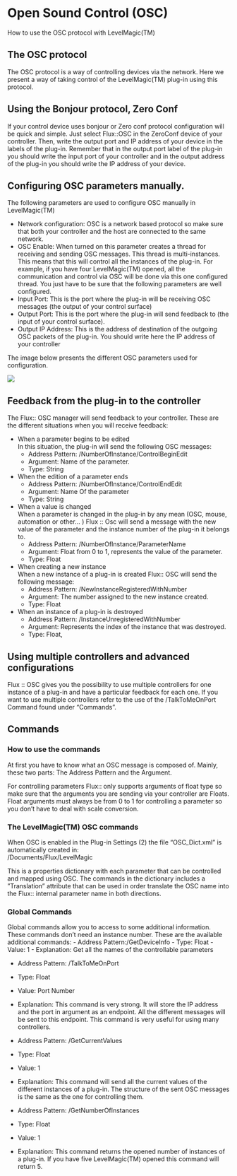 # Open Sound Control (OSC)

How to use the OSC protocol with LevelMagic(TM)

## The OSC protocol

The OSC protocol is a way of controlling devices via the network. Here we present a way of taking control of the
LevelMagic(TM) plug-in using this protocol.

## Using the Bonjour protocol, Zero Conf
If your control device uses bonjour or Zero conf protocol configuration will be quick and simple. Just select Flux::OSC
in the ZeroConf device of your controller. Then, write the output port and IP address of your device in the labels of
the plug-in. Remember that in the output port label of the plug-in you should write the input port of your controller
and in the output address of the plug-in you should write the IP address of your device.

## Configuring OSC parameters manually.
The following parameters are used to configure OSC manually in LevelMagic(TM)

- Network configuration: OSC is a network based protocol so make sure that both your controller and the host
    are connected to the same network.
- OSC Enable: When turned on this parameter creates a thread for receiving and sending OSC messages. This
    thread is multi-instances. This means that this will control all the instances of the plug-in. For example, if you
    have four LevelMagic(TM) opened, all the communication and control via OSC will be done via this one configured thread. You just have to be sure that the following parameters are well configured.
- Input Port: This is the port where the plug-in will be receiving OSC messages (the output of your control
    surface)
- Output Port: This is the port where the plug-in will send feedback to (the input of your control surface).
- Output IP Address: This is the address of destination of the outgoing OSC packets of the plug-in. You should
    write here the IP address of your controller

The image below presents the different OSC parameters used for configuration.

![](https://media.githubusercontent.com/media/FLUX-SE/doc_images/main/Plugins/junger-level-magic/level_magic_10.png)  

## Feedback from the plug-in to the controller

The Flux:: OSC manager will send feedback to your controller. These are the different situations when you will 
receive feedback:

- When a parameter begins to be edited  
In this situation, the plug-in will send the following OSC messages:  
    - Address Pattern: /NumberOfInstance/ControlBeginEdit  
    - Argument: Name of the parameter.  
    - Type: String

- When the edition of a parameter ends
    - Address Pattern: /NumberOfInstance/ControlEndEdit
    - Argument: Name Of the parameter
    - Type: String

- When a value is changed  
When a parameter is changed in the plug-in by any mean (OSC, mouse, automation or other... ) Flux :: Osc will
send a message with the new value of the parameter and the instance number of the plug-in it belongs to.
    - Address Pattern: /NumberOfInstance/ParameterName
    - Argument: Float from 0 to 1, represents the value of the parameter.
    - Type: Float

- When creating a new instance  
When a new instance of a plug-in is created Flux:: OSC will send the following message:
    - Address Pattern: /NewInstanceRegisteredWithNumber
    - Argument: The number assigned to the new instance created.
    - Type: Float

- When an instance of a plug-in is destroyed
    - Address Pattern: /InstanceUnregisteredWithNumber
    - Argument: Represents the index of the instance that was destroyed.
    - Type: Float,

## Using multiple controllers and advanced configurations 
Flux :: OSC gives you the possibility to use multiple controllers for one instance of a plug-in and have a particular
feedback for each one. If you want to use multiple controllers refer to the use of the /TalkToMeOnPort Command
found under “Commands”.


## Commands

### How to use the commands
At first you have to know what an OSC message is composed of. Mainly, these two parts: The Address Pattern and
the Argument.

For controlling parameters Flux:: only supports arguments of float type so make sure that the arguments you are
sending via your controller are Floats. Float arguments must always be from 0 to 1 for controlling a parameter so
you don’t have to deal with scale conversion.

### The LevelMagic(TM) OSC commands
When OSC is enabled in the Plug-in Settings (2) the file “OSC_Dict.xml” is automatically created in:  
/Documents/Flux/LevelMagic

This is a properties dictionary with each parameter that can be controlled and mapped using OSC. The commands
in the dictionary includes a ”Translation” attribute that can be used in order translate the OSC name into the Flux::
internal parameter name in both directions.

### Global Commands
Global commands allow you to access to some additional information. These commands don’t need an instance
number. These are the available additional commands:
- Address Pattern:/GetDeviceInfo
- Type: Float
- Value: 1
- Explanation: Get all the names of the controllable parameters


- Address Pattern: /TalkToMeOnPort
- Type: Float
- Value: Port Number
- Explanation: This command is very strong. It will store the IP address and the port in argument as an endpoint. All
the different messages will be sent to this endpoint. This command is very useful for using many controllers.


- Address Pattern: /GetCurrentValues
- Type: Float
- Value: 1
- Explanation: This command will send all the current values of the different instances of a plug-in. The structure of
the sent OSC messages is the same as the one for controlling them.


- Address Pattern: /GetNumberOfInstances
- Type: Float
- Value: 1
- Explanation: This command returns the opened number of instances of a plug-in. If you have five LevelMagic(TM)
opened this command will return 5.



